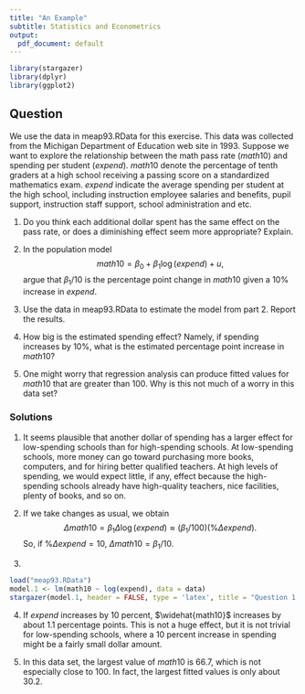 ```yaml
---
title: "An Example"
subtitle: Statistics and Econometrics
output:
  pdf_document: default
---
```


```r
library(stargazer)
library(dplyr)
library(ggplot2)
```

## Question

We use the data in meap93.RData for this exercise. This data was collected from the Michigan Department of Education web site in 1993. Suppose we want to explore the relationship between the math pass rate ($math10$) and spending per student ($expend$). $math10$ denote the percentage of tenth graders at a high school receiving a passing score on a standardized mathematics exam. $expend$ indicate the average spending per student at the high school, including instruction employee salaries and benefits, pupil support, instruction staff support, school administration and etc. 

1. Do you think each additional dollar spent has the same effect on the pass rate, or does a diminishing effect seem more appropriate? Explain.

2. In the population model $$math10 = \beta_0 + \beta_1\log(expend)+u,$$ argue that $\beta_1/10$ is the percentage point change in $math10$ given a 10% increase in $expend$.

3. Use the data in meap93.RData to estimate the model from part 2. Report the results.

4. How big is the estimated spending effect? Namely, if spending increases by 10%, what is the estimated percentage point increase in $math10$?

5. One might worry that regression analysis can produce fitted values for $math10$ that are greater than 100. Why is this not much of a worry in this data set?


### Solutions
1. It seems plausible that another dollar of spending has a larger effect for low-spending schools than for high-spending schools. At low-spending schools, more money can go toward purchasing more books, computers, and for hiring better qualified teachers. At high levels of spending, we would expect little, if any, effect because the high-spending schools already have high-quality teachers, nice facilities, plenty of books, and so on.

2. If we take changes as usual, we obtain $$\Delta math10 = \beta_1\Delta\log(expend)\approx (\beta_1/100)(\%\Delta expend).$$ So, if $\%\Delta expend =10$, $\Delta math10 = \beta_1/10$.

3.
```r
load("meap93.RData")
model.1 <- lm(math10 ~ log(expend), data = data)
stargazer(model.1, header = FALSE, type = 'latex', title = "Question 1.3")
```

4. If $expend$ increases by 10 percent, $\widehat{math10}$ increases by about 1.1 percentage points. This is not a huge effect, but it is not trivial for low-spending schools, where a 10 percent increase in spending might be a fairly small dollar amount.

5. In this data set, the largest value of $math10$ is 66.7, which is not especially close to 100. In fact, the largest fitted values is only about 30.2.

